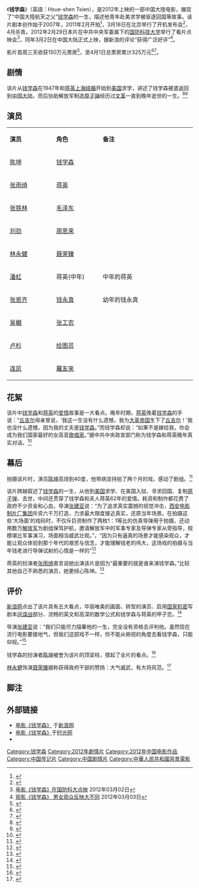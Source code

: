 {{Infobox Film
| name               = 钱学森<br>Hsue-shen Tsien
| original_name      = 
| image              = Hsue-shen_Tsien.jpg
| cn_image           = 
| hk_image           = 
| tw_image           = 
| caption            = 剧情、传记
| image_size         =
| director           = [[张建亚|张建亚]]
| executive_producer = [[黄建新|黄建新]]
| producer           = [[张宏|张宏]]
| writer             = 陈怀国、陶纯、孙毅安
| screenplay         = 
| story              = 
| based on            = 
| narrator           = 
| production_supervisor = 
| starring           = [[陈坤|陈坤]]、[[张雨绮|张雨绮]]
| music              = 
| maintheme          =
| opentheme          =
| endtheme           =
| cinematography     = 智磊
| editing            = 
| sound             =
| studio             = 西部电影集团有限公司<br>[[中国人民解放军总装备部|总装备部]]电视艺术中心
| distributor        = 
| released           = 2012年3月2日
| sec-title          = 
| rate               = 
| runtime            = 98分钟
| country            = {{中国大陸}}
| language           = 
| imdb_id            = 
| amg_id             = 
| budget             = 
| gross              = 
| preceded_by        = 
| followed_by        = 
| cn_name            = 
| hk_name            = 
| tw_name            = 
}}
《'''钱学森'''》（英語：Hsue-shen Tsien），是2012年上映的一部中国大陸电影，展现了“中国大陸航天之父”[[钱学森|钱学森]]的一生，描述他青年赴美求学被驱逐回国等故事。该片剧本创作始于2007年，2011年2月开拍<ref>{{cite news | title=张雨绮接新片《钱学森》身价涨五成(附图) | url=http://ent.sina.com.cn/m/c/2011-02-18/11493233372.shtml | publisher=[[新浪|新浪]] | date=2011-02-18 | accessdate=2013-10-27 | archive-date=2016-12-20 | archive-url=https://web.archive.org/web/20161220104038/http://ent.sina.com.cn/m/c/2011-02-18/11493233372.shtml | dead-url=no }}</ref>，3月18日在北京举行了开机发布会<ref>{{cite news | title=陈坤《钱学森》中当父亲 张雨绮称感情空白(图) | url=http://ent.sina.com.cn/m/c/2011-03-18/21393257672.shtml | publisher=新浪 | date=2011-03-18 | accessdate=2013-10-27 | archive-date=2017-10-27 | archive-url=https://web.archive.org/web/20171027163646/http://ent.sina.com.cn/m/c/2011-03-18/21393257672.shtml | dead-url=no }}</ref>，4月杀青。2012年2月29日本片在中共中央军委属下的[[国防科技大学|国防科技大学]]举行了看片点映会<ref>[http://www.people.com.cn/h/2012/0302/c25408-4007795638.html 电影《钱学森》在国防科大点映] {{Wayback|url=http://www.people.com.cn/h/2012/0302/c25408-4007795638.html |date=20131029200129 }}2012年03月02日</ref>，同年3月2日在中国大陆正式上映，据新浪的评论“获得广泛好评”<ref>[http://ent.sina.com.cn/m/c/2012-03-03/09123571437.shtml 观影《钱学森》 男女观众反映大不同] {{Wayback|url=http://ent.sina.com.cn/m/c/2012-03-03/09123571437.shtml |date=20161220102241 }}2012年03月03日</ref>。

影片首周三天收获150万元票房<ref>{{cite web | title=中国电影报2012年3月6日新浪微博 | url=http://weibo.com/2304129841/y8F6vbwb4 | date=2012-03-06 | access-date=2013-12-12 | archive-date=2013-12-12 | archive-url=https://web.archive.org/web/20131212125452/http://www.weibo.com/2304129841/y8F6vbwb4 | dead-url=no }}</ref>，至4月1日总票房累计325万元<ref>{{cite web | title=《钱学森》艺恩主页 | url=http://m.entgroup.cn/593757/ | publisher=艺恩网 | access-date=2013-12-12 | archive-date=2014-09-06 | archive-url=https://web.archive.org/web/20140906161833/http://m.entgroup.cn/593757/ | dead-url=no }}</ref><ref>{{cite web | title=中国电影报2012年4月6日新浪微博 | url=http://weibo.com/2304129841/ydm5097Yi | date=2012-04-06 | access-date=2013-12-12 | archive-date=2013-12-12 | archive-url=https://web.archive.org/web/20131212094035/http://www.weibo.com/2304129841/ydm5097Yi | dead-url=no }}</ref>。

== 剧情 ==
该片从[[钱学森|钱学森]]在1947年和[[蒋英|蒋英]][[上海|上海]][[结婚|结婚]]开始到[[美国|美国]]求学，讲述了钱学森被遣返回到[[中国大陆|中国大陆]]，而后协助解放军制造[[原子弹|原子弹]]经历过[[文革|文革]]一直到晚年逝世的一生。<ref>{{cite web|url=http://www.sxdaily.com.cn/data/wtxw/20120301_10019744_2.htm|title=一个国家和民族的背影|accessdate=2012年|work=|publisher=陕西日报|language=zh-hans}}{{dead link|date=2018年5月 |bot=InternetArchiveBot |fix-attempted=yes }}</ref><ref>{{cite web |url=http://js.people.com.cn/html/2012/02/16/79763.html |title=《钱学森》3月2日全国公映 爱情戏细腻动人 |accessdate=2012年 |work= |publisher=人民网 |language=zh-hans |archive-url=https://web.archive.org/web/20160304100640/http://js.people.com.cn/html/2012/02/16/79763.html |archive-date=2016-03-04 |dead-url=yes }}</ref>

== 演员 ==
{|class="wikitable " width="40%"
|- style="background:cornflowerblue; color:white" align=center
|style="width:10%"|'''演员'''||style="width:10%"|'''角色'''||style="width:20%"|'''备注'''
|-
| [[陈坤|陈坤]]   || [[钱学森|钱学森]] || 
|-
| [[张雨绮|张雨绮]]  ||  [[蒋英|蒋英]]  || 
|-
| [[张铁林|张铁林]]   ||  [[毛泽东|毛泽东]]  || 
|-
| [[刘劲|刘劲]]   ||  [[周恩来|周恩来]]   || 
|-
| [[林永健|林永健]]   || [[聂荣臻|聂荣臻]] || 
|-
| [[潘虹|潘虹]]   || 蒋英(中年) ||中年的蒋英
|-
| [[张恩齐|张恩齐]]   || [[钱永真|钱永真]] ||幼年的钱永真
|-
| [[吴樾|吴樾]]   || [[张工农|张工农]] ||
|-
| [[卢杉|卢杉]]   || [[绘图员|绘图员]] ||
|-
| [[连凯|连凯]]   || [[羅友來|羅友來]] ||
|}

== 花絮 ==
该片中[[钱学森|钱学森]]和[[蒋英|蒋英]]的[[爱情|爱情]]故事是一大看点。晚年时期，[[蒋英|蒋英]]挽着[[钱学森|钱学森]]的手说：“[[丘吉尔|丘吉尔]]母亲曾说，‘我这一生没有什么遗憾，我为[[大英帝国|大英帝国]]生下了[[丘吉尔|丘吉尔]]！’我也没什么遗憾，因为我的丈夫是[[钱学森|钱学森]]。”而钱学森却说：“如果不是嫁给我，你会成为我们国家最好的女高音[[歌唱家|歌唱家]]。”据中共中央政宣部门称为钱学森和蒋英晚年真实对话。<ref name="uis " >{{cite web |url=http://news.mtime.com/2012/02/24/1482742.html |title=《钱学森》曝老年爱情视频 温馨场面令人飙泪 |accessdate=2012年 |work= |publisher=时光网 |language=zh-hans |archive-url=https://web.archive.org/web/20120227130245/http://news.mtime.com/2012/02/24/1482742.html |archive-date=2012-02-27 |dead-url=yes }}</ref>

== 幕后 ==
拍摄该片时，演员[[陈坤|陈坤]]高烧到40度，他带病坚持拍了两个月的戏，感动了剧组。<ref>{{cite web |url=http://news.mtime.com/2011/03/30/1454962.html |title=《钱学森》北京热拍 陈坤39度高烧坚持拍戏 |accessdate=2012年 |work= |publisher=时光网 |language=zh-hans |archive-url=https://web.archive.org/web/20111220021917/http://news.mtime.com/2011/03/30/1454962.html |archive-date=2011-12-20 |dead-url=yes }}</ref>

该片跨越叙述了[[钱学森|钱学森]]的一生，从他到[[美国|美国]]求学、在美国入狱、寻求回国、复制[[原子弹|原子弹]]、去世，中间还贯穿了钱学森和夫人蒋英62年的爱情。耗资和制作都花费了政府不少资金和心血，导演[[张建亚|张建亚]]说：“为了追求真实震撼的视觉冲击，[[西安电影制片厂集团|西安电影制片厂集团]]斥资六千万打造，力求最大限度接近真实，还原当年场景。在拍摄这些‘大场面’的戏码时，不仅斥巨资制作了两枚1：1等比的仿真导弹用于拍摄，还动用数万[[解放军|解放军]]为剧组保驾护航，邀请解放军中的军事专家及导弹专家从旁指导，规模堪比军事演习，场面相当威武壮观。”，“因为只有逼真的场景才能感染观众，才能让观众体验到那个年代的艰苦与信念，才能理解钱老的伟大，这场戏的拍摄与当年钱老进行导弹试射的心情是一样的”<ref>{{cite web |url=http://news.mtime.com/2012/03/02/1483255.html |title=电影《钱学森》今日公映 五大看点全解析 |accessdate=2012年 |work= |publisher=时光网 |language=zh-hans |archive-url=https://web.archive.org/web/20120315130205/http://news.mtime.com/2012/03/02/1483255.html |archive-date=2012-03-15 |dead-url=yes }}</ref>

蒋英的扮演者[[张雨绮|张雨绮]]直言说她出演该片是因为“最重要的就是谁来演钱学森。”比较其他自己不熟悉的演员，她更倾心陈坤。<ref>{{cite web |url=http://news.mtime.com/2012/02/28/1483071.html |title=《钱学森》北京首映礼 张雨绮直言演蒋英为陈坤 |accessdate=2012年 |work= |publisher=时光网 |language=zh-hans |archive-url=https://web.archive.org/web/20120309022344/http://news.mtime.com/2012/02/28/1483071.html |archive-date=2012-03-09 |dead-url=yes }}</ref>

== 评价 ==
[[新浪网|新浪网]]点出了该片具有五大看点，华丽唯美的画面、转型的演员、启用[[国家机密|国家机密]]写剧本[[间谍战|间谍战]]部分、流畅的英文和高深的数学公式和钱学森与蒋英的甲子恋。<ref>{{cite web |url=http://i0.sinaimg.cn/ent/m/c/2012-03-02/U5199P28T3D3570139F326DT20120302004628.jpg |title=电影《钱学森》公映 五大看点全解析 |accessdate=2012年 |work= |publisher=新浪网 |language=zh-hans |archive-date=2019-07-01 |archive-url=https://web.archive.org/web/20190701174827/http://i0.sinaimg.cn/ent/m/c/2012-03-02/U5199P28T3D3570139F326DT20120302004628.jpg |dead-url=no }}</ref>

导演[[张建亚|张建亚]]说：“我们只能尽力描摹他的一生，完全没有资格去评判他。虽然现在流行电影要接地气，但我们这部戏不一样，你不能从俯视的角度去看钱学森，只能仰视。”<ref>{{cite web |url=http://edu.qq.com/a/20120303/000010.htm |title=电影《钱学森》 公映 张建亚希望观众仰视钱学森 |accessdate=2012年 |work= |publisher=腾讯网 |language=zh-hans |archive-date=2019-07-01 |archive-url=https://web.archive.org/web/20190701174827/https://edu.qq.com/a/20120303/000010.htm |dead-url=no }}</ref>

钱学森的扮演者[[陈坤|陈坤]]被誉为该片的顶梁柱，撑起了全片的看点。<ref>{{cite web |url=http://news.mtime.com/2012/02/28/1482990.html |title=《钱学森》试映 陈坤获赞一个人撑起整部电影 |accessdate=2012年 |work= |publisher=时光网 |language=zh-hans |archive-url=https://web.archive.org/web/20120305001546/http://news.mtime.com/2012/02/28/1482990.html |archive-date=2012-03-05 |dead-url=yes }}</ref>

[[林永健|林永健]]饰演[[聂荣臻|聂荣臻]]据称获得政府干部的赞扬：大气威武，有大将风范。<ref>{{cite web|url= http://news.mtime.com/2011/07/27/1465878.html|title= 林永健《钱学森》演聂荣臻 造型被赞逼真威武|accessdate= 2012年|work= |publisher= 时光网|language= zh-hans|archive-url= https://web.archive.org/web/20120513014352/http://news.mtime.com/2011/07/27/1465878.html|archive-date= 2012-05-13|dead-url= yes}}</ref>

== 脚注 ==
{{reflist|2}}

== 外部链接 ==
* [http://ent.sina.com.cn/f/m/qianxuesen/ 电影《钱学森》] {{Wayback|url=http://ent.sina.com.cn/f/m/qianxuesen/ |date=20160304093735 }}于[[新浪网|新浪网]]
* [https://web.archive.org/web/20120228132446/http://movie.mtime.com/132509 电影《钱学森》]于[[时光网|时光网]]
*{{Sinaweibo|2011qianxuesen}}

{{DEFAULTSORT:Q钱}}
[[Category:钱学森|Category:钱学森]]
[[Category:2012年劇情片|Category:2012年劇情片]]
[[Category:2012年中国电影作品|Category:2012年中国电影作品]]
[[Category:中国传记片|Category:中国传记片]]
[[Category:中国剧情片|Category:中国剧情片]]
[[Category:中華人民共和國背景電影|Category:中華人民共和國背景電影]]